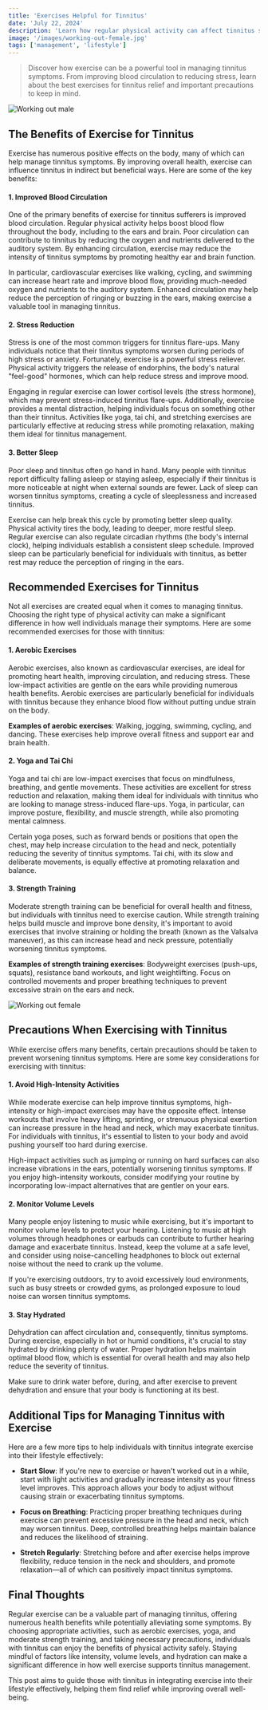 ```yaml
---
title: 'Exercises Helpful for Tinnitus'
date: 'July 22, 2024'
description: 'Learn how regular physical activity can affect tinnitus symptoms and contribute to overall well-being.'
image: '/images/working-out-female.jpg'
tags: ['management', 'lifestyle']
---
```


<Blockquote>
  Discover how exercise can be a powerful tool in managing tinnitus symptoms.
  From improving blood circulation to reducing stress, learn about the best
  exercises for tinnitus relief and important precautions to keep in mind.
</Blockquote>

<Image src="/images/working-out-male.jpg" alt="Working out male" />

## **<Highlighter>The Benefits of Exercise for Tinnitus</Highlighter>**

Exercise has numerous positive effects on the body, many of which can help manage tinnitus symptoms. By improving overall health, exercise can influence tinnitus in indirect but beneficial ways. Here are some of the key benefits:

#### 1. **Improved Blood Circulation**

One of the primary benefits of exercise for tinnitus sufferers is improved blood circulation. Regular physical activity helps boost blood flow throughout the body, including to the ears and brain. Poor circulation can contribute to tinnitus by reducing the oxygen and nutrients delivered to the auditory system. By enhancing circulation, exercise may reduce the intensity of tinnitus symptoms by promoting healthy ear and brain function.

In particular, cardiovascular exercises like walking, cycling, and swimming can increase heart rate and improve blood flow, providing much-needed oxygen and nutrients to the auditory system. Enhanced circulation may help reduce the perception of ringing or buzzing in the ears, making exercise a valuable tool in managing tinnitus.

#### 2. **Stress Reduction**

Stress is one of the most common triggers for tinnitus flare-ups. Many individuals notice that their tinnitus symptoms worsen during periods of high stress or anxiety. Fortunately, exercise is a powerful stress reliever. Physical activity triggers the release of endorphins, the body's natural "feel-good" hormones, which can help reduce stress and improve mood.

Engaging in regular exercise can lower cortisol levels (the stress hormone), which may prevent stress-induced tinnitus flare-ups. Additionally, exercise provides a mental distraction, helping individuals focus on something other than their tinnitus. Activities like yoga, tai chi, and stretching exercises are particularly effective at reducing stress while promoting relaxation, making them ideal for tinnitus management.

#### 3. **Better Sleep**

Poor sleep and tinnitus often go hand in hand. Many people with tinnitus report difficulty falling asleep or staying asleep, especially if their tinnitus is more noticeable at night when external sounds are fewer. Lack of sleep can worsen tinnitus symptoms, creating a cycle of sleeplessness and increased tinnitus.

Exercise can help break this cycle by promoting better sleep quality. Physical activity tires the body, leading to deeper, more restful sleep. Regular exercise can also regulate circadian rhythms (the body's internal clock), helping individuals establish a consistent sleep schedule. Improved sleep can be particularly beneficial for individuals with tinnitus, as better rest may reduce the perception of ringing in the ears.

<AdComponent />

## **<Highlighter>Recommended Exercises for Tinnitus</Highlighter>**

Not all exercises are created equal when it comes to managing tinnitus. Choosing the right type of physical activity can make a significant difference in how well individuals manage their symptoms. Here are some recommended exercises for those with tinnitus:

#### 1. **Aerobic Exercises**

Aerobic exercises, also known as cardiovascular exercises, are ideal for promoting heart health, improving circulation, and reducing stress. These low-impact activities are gentle on the ears while providing numerous health benefits. Aerobic exercises are particularly beneficial for individuals with tinnitus because they enhance blood flow without putting undue strain on the body.

**Examples of aerobic exercises**: Walking, jogging, swimming, cycling, and dancing. These exercises help improve overall fitness and support ear and brain health.

#### 2. **Yoga and Tai Chi**

Yoga and tai chi are low-impact exercises that focus on mindfulness, breathing, and gentle movements. These activities are excellent for stress reduction and relaxation, making them ideal for individuals with tinnitus who are looking to manage stress-induced flare-ups. Yoga, in particular, can improve posture, flexibility, and muscle strength, while also promoting mental calmness.

Certain yoga poses, such as forward bends or positions that open the chest, may help increase circulation to the head and neck, potentially reducing the severity of tinnitus symptoms. Tai chi, with its slow and deliberate movements, is equally effective at promoting relaxation and balance.

#### 3. **Strength Training**

Moderate strength training can be beneficial for overall health and fitness, but individuals with tinnitus need to exercise caution. While strength training helps build muscle and improve bone density, it's important to avoid exercises that involve straining or holding the breath (known as the Valsalva maneuver), as this can increase head and neck pressure, potentially worsening tinnitus symptoms.

**Examples of strength training exercises**: Bodyweight exercises (push-ups, squats), resistance band workouts, and light weightlifting. Focus on controlled movements and proper breathing techniques to prevent excessive strain on the ears and neck.

<Image src="/images/working-out-female.jpg" alt="Working out female" />

## **<Highlighter>Precautions When Exercising with Tinnitus</Highlighter>**

While exercise offers many benefits, certain precautions should be taken to prevent worsening tinnitus symptoms. Here are some key considerations for exercising with tinnitus:

#### 1. **Avoid High-Intensity Activities**

While moderate exercise can help improve tinnitus symptoms, high-intensity or high-impact exercises may have the opposite effect. Intense workouts that involve heavy lifting, sprinting, or strenuous physical exertion can increase pressure in the head and neck, which may exacerbate tinnitus. For individuals with tinnitus, it's essential to listen to your body and avoid pushing yourself too hard during exercise.

High-impact activities such as jumping or running on hard surfaces can also increase vibrations in the ears, potentially worsening tinnitus symptoms. If you enjoy high-intensity workouts, consider modifying your routine by incorporating low-impact alternatives that are gentler on your ears.

#### 2. **Monitor Volume Levels**

Many people enjoy listening to music while exercising, but it's important to monitor volume levels to protect your hearing. Listening to music at high volumes through headphones or earbuds can contribute to further hearing damage and exacerbate tinnitus. Instead, keep the volume at a safe level, and consider using noise-cancelling headphones to block out external noise without the need to crank up the volume.

If you're exercising outdoors, try to avoid excessively loud environments, such as busy streets or crowded gyms, as prolonged exposure to loud noise can worsen tinnitus symptoms.

#### 3. **Stay Hydrated**

Dehydration can affect circulation and, consequently, tinnitus symptoms. During exercise, especially in hot or humid conditions, it's crucial to stay hydrated by drinking plenty of water. Proper hydration helps maintain optimal blood flow, which is essential for overall health and may also help reduce the severity of tinnitus.

Make sure to drink water before, during, and after exercise to prevent dehydration and ensure that your body is functioning at its best.

<AdComponent />

## **<Highlighter>Additional Tips for Managing Tinnitus with Exercise</Highlighter>**

Here are a few more tips to help individuals with tinnitus integrate exercise into their lifestyle effectively:

- **Start Slow**: If you're new to exercise or haven't worked out in a while, start with light activities and gradually increase intensity as your fitness level improves. This approach allows your body to adjust without causing strain or exacerbating tinnitus symptoms.

- **Focus on Breathing**: Practicing proper breathing techniques during exercise can prevent excessive pressure in the head and neck, which may worsen tinnitus. Deep, controlled breathing helps maintain balance and reduces the likelihood of straining.

- **Stretch Regularly**: Stretching before and after exercise helps improve flexibility, reduce tension in the neck and shoulders, and promote relaxation—all of which can positively impact tinnitus symptoms.

<AdComponent />

## **<Highlighter>Final Thoughts</Highlighter>**

Regular exercise can be a valuable part of managing tinnitus, offering numerous health benefits while potentially alleviating some symptoms. By choosing appropriate activities, such as aerobic exercises, yoga, and moderate strength training, and taking necessary precautions, individuals with tinnitus can enjoy the benefits of physical activity safely. Staying mindful of factors like intensity, volume levels, and hydration can make a significant difference in how well exercise supports tinnitus management.

This post aims to guide those with tinnitus in integrating exercise into their lifestyle effectively, helping them find relief while improving overall well-being.
